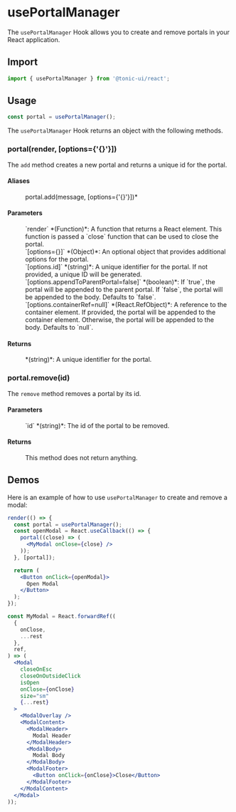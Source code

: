 # usePortalManager

The `usePortalManager` Hook allows you to create and remove portals in your React application.

## Import

```js
import { usePortalManager } from '@tonic-ui/react';
```

## Usage

```js
const portal = usePortalManager();
```

The `usePortalManager` Hook returns an object with the following methods.

### portal(render, [options={'{}'}])

The `add` method creates a new portal and returns a unique id for the portal.

#### Aliases

<dl>
  <dd>portal.add(message, [options={'{}'}])*</dd>
</dl>

#### Parameters

<dl>
  <dd>`render` *(Function)*:  A function that returns a React element. This function is passed a `close` function that can be used to close the portal.</dd>
  <dd>`[options={}]` *(Object)*: An optional object that provides additional options for the portal.</dd>
  <dd>`[options.id]` *(string)*: A unique identifier for the portal. If not provided, a unique ID will be generated.</dd>
  <dd>`[options.appendToParentPortal=false]` *(boolean)*: If `true`, the portal will be appended to the parent portal. If `false`, the portal will be appended to the body. Defaults to `false`.</dd>
  <dd>`[options.containerRef=null]` *(React.RefObject)*: A reference to the container element. If provided, the portal will be appended to the container element. Otherwise, the portal will be appended to the body. Defaults to `null`.</dd>
</dl>

#### Returns

<dl>
  <dd>*(string)*: A unique identifier for the portal.</dd>
</dl>

### portal.remove(id)

The `remove` method removes a portal by its id.

#### Parameters

<dl>
  <dd>`id` *(string)*: The id of the portal to be removed.</dd>
</dl>

#### Returns

<dl>
  <dd>This method does not return anything.</dd>
</dl>

## Demos

Here is an example of how to use `usePortalManager` to create and remove a modal:

```jsx noInline
render(() => {
  const portal = usePortalManager();
  const openModal = React.useCallback(() => {
    portal((close) => (
      <MyModal onClose={close} />
    ));
  }, [portal]);

  return (
    <Button onClick={openModal}>
      Open Modal
    </Button>
  );
});

const MyModal = React.forwardRef((
  {
    onClose,
    ...rest
  },
  ref,
) => (
  <Modal
    closeOnEsc
    closeOnOutsideClick
    isOpen
    onClose={onClose}
    size="sm"
    {...rest}
  >
    <ModalOverlay />
    <ModalContent>
      <ModalHeader>
        Modal Header
      </ModalHeader>
      <ModalBody>
        Modal Body
      </ModalBody>
      <ModalFooter>
        <Button onClick={onClose}>Close</Button>
      </ModalFooter>
    </ModalContent>
  </Modal>
));
```
